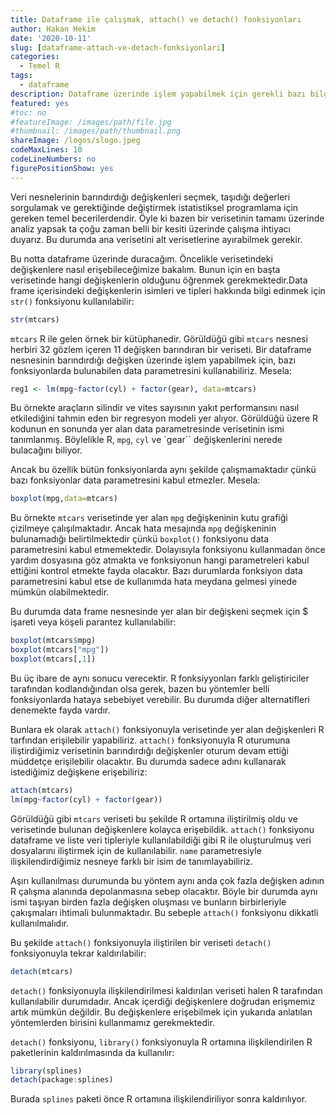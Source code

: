 ```yaml
---
title: Dataframe ile çalışmak, attach() ve detach() fonksiyonları
author: Hakan Hekim
date: '2020-10-11'
slug: [dataframe-attach-ve-detach-fonksiyonlari]
categories:
  - Temel R
tags:
  - dataframe
description: Dataframe üzerinde işlem yapabilmek için gerekli bazı bilgiler.
featured: yes
#toc: no
#featureImage: /images/path/file.jpg
#thumbnail: /images/path/thumbnail.png
shareImage: /logos/slogo.jpeg
codeMaxLines: 10
codeLineNumbers: no
figurePositionShow: yes
---
```


Veri nesnelerinin barındırdığı değişkenleri seçmek, taşıdığı değerleri sorgulamak ve gerektiğinde değiştirmek istatistiksel programlama için gereken temel becerilerdendir. Öyle ki bazen bir verisetinin tamamı üzerinde analiz yapsak ta çoğu zaman belli bir kesiti üzerinde çalışma ihtiyacı duyarız. Bu durumda ana verisetini alt verisetlerine ayırabilmek gerekir.

Bu notta dataframe üzerinde duracağım. Öncelikle verisetindeki değişkenlere nasıl erişebileceğimize bakalım. Bunun için en başta verisetinde hangi değişkenlerin olduğunu öğrenmek gerekmektedir.Data frame içerisindeki değişkenlerin isimleri ve tipleri hakkında bilgi edinmek için `str()` fonksiyonu kullanılabilir:

```r
str(mtcars)
```

`mtcars` R ile gelen örnek bir kütüphanedir. Görüldüğü gibi `mtcars` nesnesi herbiri 32 gözlem içeren 11 değişken barındıran bir veriseti. Bir dataframe nesnesinin barındırdığı değişken üzerinde işlem yapabilmek için, bazı fonksiyonlarda bulunabilen data parametresini kullanabiliriz. Mesela:

```r
reg1 <- lm(mpg~factor(cyl) + factor(gear), data=mtcars)
```

Bu örnekte araçların silindir ve vites sayısının yakıt performansını nasıl etkilediğini tahmin eden bir regresyon modeli yer alıyor. Görüldüğü üzere R kodunun en sonunda yer alan data parametresinde verisetinin ismi tanımlanmış. Böylelikle R, `mpg`, `cyl` ve `gear`` değişkenlerini nerede bulacağını biliyor.

Ancak bu özellik bütün fonksiyonlarda aynı şekilde çalışmamaktadır çünkü bazı fonksiyonlar data parametresini kabul etmezler. Mesela:

```r
boxplot(mpg,data=mtcars)
```

Bu örnekte `mtcars` verisetinde yer alan `mpg` değişkeninin kutu grafiği çizilmeye çalışılmaktadır. Ancak hata mesajında `mpg` değişkeninin bulunamadığı belirtilmektedir çünkü `boxplot()` fonksiyonu data parametresini kabul etmemektedir. Dolayısıyla fonksiyonu kullanmadan önce yardım dosyasına göz atmakta ve fonksiyonun hangi parametreleri kabul ettiğini kontrol etmekte fayda olacaktır. Bazı durumlarda fonksiyon data parametresini kabul etse de kullanımda hata meydana gelmesi yinede mümkün olabilmektedir.

Bu durumda data frame nesnesinde yer alan bir değişkeni seçmek için $ işareti veya köşeli parantez kullanılabilir:

```r
boxplot(mtcars$mpg)
boxplot(mtcars["mpg"])
boxplot(mtcars[,1])
```

Bu üç ibare de aynı sonucu verecektir. R fonksiyyonları farklı geliştiriciler tarafından kodlandığından olsa gerek, bazen bu yöntemler belli fonksiyonlarda hataya sebebiyet verebilir. Bu durumda diğer alternatifleri denemekte fayda vardır.

Bunlara ek olarak `attach()` fonksiyonuyla verisetinde yer alan değişkenleri R tarfından erişilebilir yapabiliriz. `attach()` fonksiyonuyla R oturumuna iliştirdiğimiz verisetinin barındırdığı değişkenler oturum devam ettiği müddetçe erişilebilir olacaktır. Bu durumda sadece adını kullanarak istediğimiz değişkene erişebiliriz:

```r
attach(mtcars)
lm(mpg~factor(cyl) + factor(gear))
```

Görüldüğü gibi `mtcars` veriseti bu şekilde R ortamına iliştirilmiş oldu ve verisetinde bulunan değişkenlere kolayca erişebildik. `attach()` fonksiyonu dataframe ve liste veri tipleriyle kullanılabildiği gibi R ile oluşturulmuş veri dosyalarını iliştirmek için de kullanılabilir. `name` parametresiyle ilişkilendirdiğimiz nesneye farklı bir isim de tanımlayabiliriz.

Aşırı kullanılması durumunda bu yöntem aynı anda çok fazla değişken adının R çalışma alanında depolanmasına sebep olacaktır. Böyle bir durumda aynı ismi taşıyan birden fazla değişken oluşması ve bunların birbirleriyle çakışmaları ihtimali bulunmaktadır. Bu sebeple `attach()` fonksiyonu dikkatli kullanılmalıdır.

Bu şekilde `attach()` fonksiyonuyla iliştirilen bir veriseti `detach()` fonksiyonuyla tekrar kaldırılabilir:

```r
detach(mtcars)
```

`detach()` fonksiyonuyla ilişkilendirilmesi kaldırılan veriseti halen R tarafından kullanılabilir durumdadır. Ancak içerdiği değişkenlere doğrudan erişmemiz artık mümkün değildir. Bu değişkenlere erişebilmek için yukarıda anlatılan yöntemlerden birisini kullanmamız gerekmektedir.

`detach()` fonksiyonu, `library()` fonksiyonuyla R ortamına ilişkilendirilen R paketlerinin kaldırılmasında da kullanılır:

```r
library(splines)
detach(package:splines)
```

Burada `splines` paketi önce R ortamına ilişkilendiriliyor sonra kaldırılıyor.
